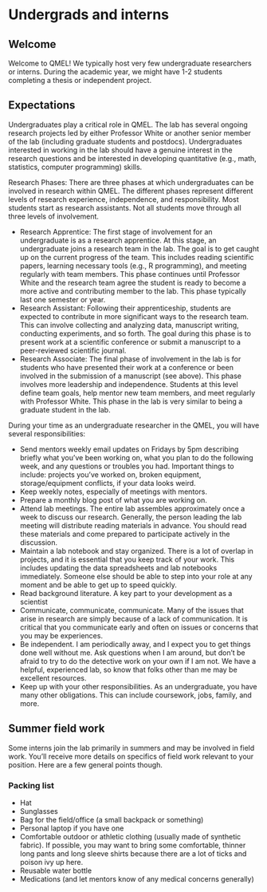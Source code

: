 # Undergrads and interns {#training-undergrads-and-interns}


## Welcome

Welcome to QMEL! We typically host very few undergraduate researchers or interns. During the academic year, we might have 1-2 students completing a thesis or independent project. 

## Expectations

Undergraduates play a critical role in QMEL. The lab has several ongoing research projects led by either Professor White or another senior member of the lab (including graduate students and postdocs). Undergraduates interested in working in the lab should have a genuine interest in the research questions and be interested in developing quantitative (e.g., math, statistics, computer programming) skills.

Research Phases: There are three phases at which undergraduates can be involved in research within QMEL. The different phases represent different levels of research experience, independence, and responsibility. Most students start as research assistants. Not all students move through all three levels of involvement.

-   Research Apprentice: The first stage of involvement for an undergraduate is as a research apprentice. At this stage, an undergraduate joins a research team in the lab. The goal is to get caught up on the current progress of the team. This includes reading scientific papers, learning necessary tools (e.g., R programming), and meeting regularly with team members. This phase continues until Professor White and the research team agree the student is ready to become a more active and contributing member to the lab. This phase typically last one semester or year.
-   Research Assistant: Following their apprenticeship, students are expected to contribute in more significant ways to the research team. This can involve collecting and analyzing data, manuscript writing, conducting experiments, and so forth. The goal during this phase is to present work at a scientific conference or submit a manuscript to a peer-reviewed scientific journal.
-   Research Associate: The final phase of involvement in the lab is for students who have presented their work at a conference or been involved in the submission of a manuscript (see above). This phase involves more leadership and independence. Students at this level define team goals, help mentor new team members, and meet regularly with Professor White. This phase in the lab is very similar to being a graduate student in the lab.

During your time as an undergraduate researcher in the QMEL, you will
have several responsibilities:

- Send mentors weekly email updates on Fridays by 5pm describing briefly what you’ve been working on, what you plan to do the following week, and any questions or troubles you had. Important things to include: projects you’ve worked on, broken equipment, storage/equipment conflicts, if your data looks weird.
- Keep weekly notes, especially of meetings with mentors. 
- Prepare a monthly blog post of what you are working on.
- Attend lab meetings. The entire lab assembles approximately once a week to discuss our research. Generally, the person leading the lab meeting will distribute reading materials in advance. You should read these materials and come prepared to participate actively in the discussion.
- Maintain a lab notebook and stay organized. There is a lot of overlap in projects, and it is essential that you keep track of your work. This includes updating the data spreadsheets and lab notebooks immediately. Someone else should be able to step into your role at any moment and be able to get up to speed quickly.
- Read background literature. A key part to your development as a scientist
- Communicate, communicate, communicate. Many of the issues that arise in research are simply because of a lack of communication. It is critical that you communicate early and often on issues or concerns that you may be experiences.
- Be independent. I am periodically away, and I expect you to get things done well without me. Ask questions when I am around, but don’t be afraid to try to do the detective work on your own if I am not. We have a helpful, experienced lab, so know that folks other than me may be excellent resources.
- Keep up with your other responsibilities. As an undergraduate, you have many other obligations. This can include coursework, jobs, family, and more.


## Summer field work

Some interns join the lab primarily in summers and may be involved in field work. You'll receive more details on specifics of field work relevant to your position. Here are a few general points though.

### Packing list

- Hat
- Sunglasses
- Bag for the field/office (a small backpack or something)
- Personal laptop if you have one
- Comfortable outdoor or athletic clothing (usually made of synthetic fabric). If possible, you may want to bring some comfortable, thinner long pants and long sleeve shirts because there are a lot of ticks and poison ivy up here.
- Reusable water bottle
- Medications (and let mentors know of any medical concerns generally)
